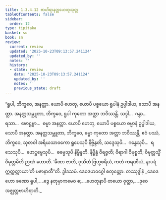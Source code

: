```yaml
---
title: 1.3.4.12 ဗာဟိရာနတ္တဟေတုသုတ္တ
tableOfContents: false
sidebar:
  order: 12
type: tipitaka
basket: su
book: sn
review:
  current: review
  updated: '2025-10-23T09:13:57.241124'
  updated_by: ''
  notes: ''
  history:
  - state: review
    date: '2025-10-23T09:13:57.241124'
    updated_by: ''
    notes: ''
    previous_state: draft
---
```



<ReviewStatus review={frontmatter.review} showDetails={true} />

<HypothesisAnnotation frontmatter={frontmatter} />

<DynamicBreadcrumb />

<Division number="145" book="sn" e="ch" v="18" p="301">

<Paragraph number="805" book="sn">
“ရူပါ, ဘိက္ခဝေ, အနတ္တာ. ယောပိ ဟေတု, ယောပိ ပစ္စယော ရူပါနံ ဥပ္ပါဒါယ, သောပိ အနတ္တာ. အနတ္တသမ္ဘူတာ, ဘိက္ခဝေ, ရူပါ ကုတော အတ္တာ ဘဝိဿန္တိ. သဒ္ဒါ…  ဂန္ဓာ…  ရသာ…  ဖောဋ္ဌဗ္ဗာ…  ဓမ္မာ အနတ္တာ. ယောပိ ဟေတု, ယောပိ ပစ္စယော ဓမ္မာနံ ဥပ္ပါဒါယ, သောပိ အနတ္တာ. အနတ္တသမ္ဘူတာ, ဘိက္ခဝေ, ဓမ္မာ ကုတော အတ္တာ ဘဝိဿန္တိ. ဧဝံ ပဿံ, ဘိက္ခဝေ, သုတဝါ အရိယသာဝကော ရူပေသုပိ နိဗ္ဗိန္ဒတိ, သဒ္ဒေသုပိ…  ဂန္ဓေသုပိ…  ရသေသုပိ…  ဖောဋ္ဌဗ္ဗေသုပိ…  ဓမ္မေသုပိ နိဗ္ဗိန္ဒတိ. နိဗ္ဗိန္ဒံ ဝိရဇ္ဇတိ; ဝိရာဂါ ဝိမုစ္စတိ; ဝိမုတ္တသ္မိံ ဝိမုတ္တမိတိ ဉာဏံ ဟောတိ. ‘ခီဏာ ဇာတိ, ဝုသိတံ ဗြဟ္မစရိယံ, ကတံ ကရဏီယံ, နာပရံ ဣတ္ထတ္တာယာ’တိ ပဇာနာတီ”တိ.

</Paragraph>
</Division>

<Paragraph number="806" type="center" book="sn">
ဒွါဒသမံ.



</Paragraph>

<Paragraph number="807" type="center" book="sn">
ဒေဝဒဟဝဂ္ဂေါ စတုတ္ထော.



</Paragraph>

<Paragraph number="808" type="center" book="sn">
တဿုဒ္ဒါနံ


</Paragraph>

<Paragraph number="809" type="verses" book="sn">
_ဒေဝဒဟော ခဏော ရူပါ,_  
_ဒွေ နတုမှာကမေဝ စ;_  
_ဟေတုနာပိ တယော ဝုတ္တာ,_  
_ဒုဝေ အဇ္ဈတ္တဗာဟိရာတိ._
</Paragraph>